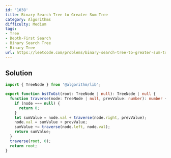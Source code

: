 ```yaml
---
id: '1038'
title: Binary Search Tree to Greater Sum Tree
category: Algorithms
difficulty: Medium
tags:
- Tree
- Depth-First Search
- Binary Search Tree
- Binary Tree
url: https://leetcode.com/problems/binary-search-tree-to-greater-sum-tree
---
```


## Solution

```typescript filename="solution.ts" copy
import { TreeNode } from '@algorithm/lib';

export function bstToGst(root: TreeNode | null): TreeNode | null {
  function traverse(node: TreeNode | null, prevValue: number): number {
    if (node === null) {
      return 0;
    }
    let sumValue = node.val + traverse(node.right, prevValue);
    node.val = sumValue + prevValue;
    sumValue += traverse(node.left, node.val);
    return sumValue;
  }
  traverse(root, 0);
  return root;
}
```

